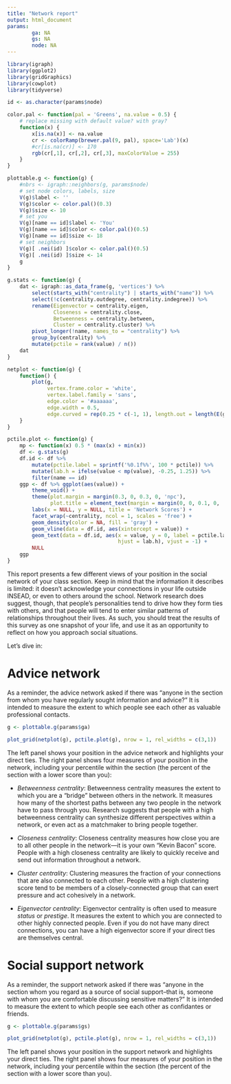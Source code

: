 ```yaml
---
title: "Network report"
output: html_document
params:
        ga: NA
        gs: NA
        node: NA
---
```


```r
library(igraph)
library(ggplot2)
library(gridGraphics)
library(cowplot)
library(tidyverse)

id <- as.character(params$node)

color.pal <- function(pal = 'Greens', na.value = 0.5) {
    # replace missing with default value? with gray?
    function(x) {
        x[is.na(x)] <- na.value
        cr <- colorRamp(brewer.pal(9, pal), space='Lab')(x)
        #cr[is.na(cr)] <- 170
        rgb(cr[,1], cr[,2], cr[,3], maxColorValue = 255)
    }
}

plottable.g <- function(g) {
    #nbrs <- igraph::neighbors(g, params$node)
    # set node colors, labels, size
    V(g)$label <- ''
    V(g)$color <- color.pal()(0.3)
    V(g)$size <- 10
    # set you
    V(g)[name == id]$label <- 'You'
    V(g)[name == id]$color <- color.pal()(0.5)
    V(g)[name == id]$size <- 18
    # set neighbors
    V(g)[ .nei(id) ]$color <- color.pal()(0.5)
    V(g)[ .nei(id) ]$size <- 14
    g
}

g.stats <- function(g) {
    dat <- igraph::as_data_frame(g, 'vertices') %>%
        select(starts_with("centrality") | starts_with("name")) %>%
        select(!c(centrality.outdegree, centrality.indegree)) %>%
        rename(Eigenvector = centrality.eigen,
               Closeness = centrality.close,
               Betweenness = centrality.between,
               Cluster = centrality.cluster) %>%
        pivot_longer(!name, names_to = "centrality") %>%
        group_by(centrality) %>%
        mutate(pctile = rank(value) / n())
    dat
}

netplot <- function(g) {
    function() {
        plot(g,
             vertex.frame.color = 'white',
             vertex.label.family = 'sans',
             edge.color = '#aaaaaa',
             edge.width = 0.5,
             edge.curved = rep(0.25 * c(-1, 1), length.out = length(E(g))))
    }
}

pctile.plot <- function(g) {
    mp <- function(x) 0.5 * (max(x) + min(x))
    df <- g.stats(g)
    df.id <- df %>%
        mutate(pctile.label = sprintf('%0.1f%%', 100 * pctile)) %>%
        mutate(lab.h = ifelse(value < mp(value), -0.25, 1.25)) %>%
        filter(name == id)
    ggp <- df %>% ggplot(aes(value)) +
        theme_void() +
        theme(plot.margin = margin(0.3, 0, 0.3, 0, 'npc'),
              plot.title = element_text(margin = margin(0, 0, 0.1, 0, 'npc'))) +
        labs(x = NULL, y = NULL, title = 'Network Scores') +
        facet_wrap(~centrality, ncol = 1, scales = 'free') +
        geom_density(color = NA, fill = 'gray') +
        geom_vline(data = df.id, aes(xintercept = value)) +
        geom_text(data = df.id, aes(x = value, y = 0, label = pctile.label,
                                    hjust = lab.h), vjust = -1) +
        NULL
    ggp
}

```

This report presents a few different views of your position in the social
network of your class section. Keep in mind that the information it describes is
limited: it doesn't acknowledge your connections in your life outside INSEAD, or
even to others around the school. Network research does suggest, though, that
people's personalities tend to drive how they form ties with others, and that
people will tend to enter similar patterns of relationships throughout their
lives. As such, you should treat the results of this survey as one snapshot of
your life, and use it as an opportunity to reflect on how you approach social
situations.

Let's dive in:

# Advice network

As a reminder, the advice network asked if there was "anyone in the section from
whom you have regularly sought information and advice?" It is intended to
measure the extent to which people see each other as valuable professional
contacts.

```r
g <- plottable.g(params$ga)

plot_grid(netplot(g), pctile.plot(g), nrow = 1, rel_widths = c(3,1))
```

The left panel shows your position in the advice network and highlights your
direct ties. The right panel shows four measures of your position in the
network, including your percentile within the section (the percent of the
section with a lower score than you):

- *Betweenness centrality*: Betweenness centrality measures the extent to which
  you are a "bridge" between others in the network. It measures how many of the
  shortest paths between any two people in the network have to pass through you.
  Research suggests that people with a high betweenness centrality can
  synthesize different perspectives within a network, or even act as a
  matchmaker to bring people together.

- *Closeness centrality*: Closeness centrality measures how close you are to all
  other people in the network---it is your own "Kevin Bacon" score. People with
  a high closeness centrality are likely to quickly receive and send out
  information throughout a network.

- *Cluster centrality*: Clustering measures the fraction of your connections
  that are also connected to each other. People with a high clustering score
  tend to be members of a closely-connected group that can exert pressure and
  act cohesively in a network.

- *Eigenvector centrality*: Eigenvector centrality is often used to measure
  *status* or *prestige*. It measures the extent to which you are connected to
  other highly connected people. Even if you do not have many direct
  connections, you can have a high eigenvector score if your direct ties are
  themselves central.

# Social support network

As a reminder, the support network asked if there was "anyone in the section
whom you regard as a source of social support–that is, someone with whom you are
comfortable discussing sensitive matters?" It is intended to measure the extent
to which people see each other as confidantes or friends.

```r
g <- plottable.g(params$gs)

plot_grid(netplot(g), pctile.plot(g), nrow = 1, rel_widths = c(3,1))
```

The left panel shows your position in the support network and highlights your
direct ties. The right panel shows four measures of your position in the
network, including your percentile within the section (the percent of the
section with a lower score than you).

